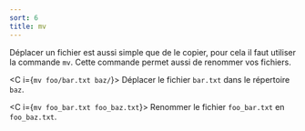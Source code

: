 ```yaml
---
sort: 6
title: mv
---
```


Déplacer un fichier est aussi simple que de le copier, pour cela il faut utiliser la commande `mv`. Cette commande permet aussi de renommer vos fichiers.

<C i={`mv foo/bar.txt baz/`}>
  Déplacer le fichier `bar.txt` dans le répertoire `baz`.
</C>

<C i={`mv foo_bar.txt foo_baz.txt`}>
  Renommer le fichier `foo_bar.txt` en `foo_baz.txt`.
</C>
